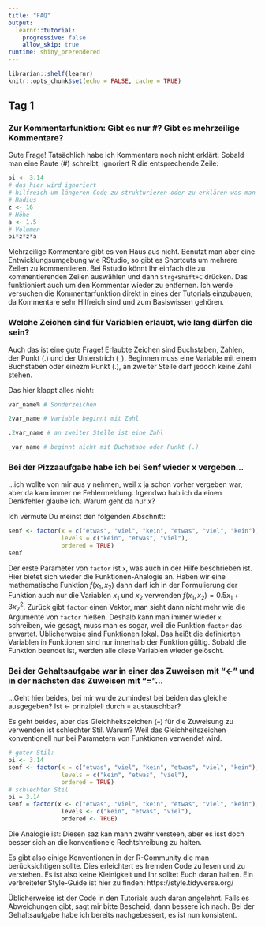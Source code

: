 ```yaml
---
title: "FAQ"
output:
  learnr::tutorial:
    progressive: false
    allow_skip: true
runtime: shiny_prerendered
---
```


```r
librarian::shelf(learnr)
knitr::opts_chunk$set(echo = FALSE, cache = TRUE)
```

## Tag 1

### Zur Kommentarfunktion: Gibt es nur #? Gibt es mehrzeilige Kommentare?

Gute Frage! Tatsächlich habe ich Kommentare noch nicht erklärt. Sobald man eine Raute (#) schreibt, ignoriert R die entsprechende Zeile:

```r
pi <- 3.14
# das hier wird ignoriert
# hilfreich um längeren Code zu strukturieren oder zu erklären was man tut
# Radius
z <- 16
# Höhe
a <- 1.5
# Volumen
pi*z*z*a
```

Mehrzeilige Kommentare gibt es von Haus aus nicht. Benutzt man aber eine Entwicklungsumgebung wie RStudio, so gibt es Shortcuts um mehrere Zeilen zu kommentieren. Bei Rstudio könnt Ihr einfach die zu kommentierenden Zeilen auswählen und dann ``Strg+Shift+C`` drücken. Das funktioniert auch um den Kommentar wieder zu entfernen. Ich werde versuchen die Kommentarfunktion direkt in eines der Tutorials einzubauen, da Kommentare sehr Hilfreich sind und zum Basiswissen gehören.

### Welche Zeichen sind für Variablen erlaubt, wie lang dürfen die sein?

Auch das ist eine gute Frage! Erlaubte Zeichen sind Buchstaben, Zahlen, der Punkt (.) und der Unterstrich (_). Beginnen muss eine Variable mit einem Buchstaben oder einezm Punkt (.), an zweiter Stelle darf jedoch keine Zahl stehen.

Das hier klappt alles nicht:
```r
var_name% # Sonderzeichen
```

```r
2var_name # Variable beginnt mit Zahl
```

```r
.2var_name # an zweiter Stelle ist eine Zahl
```

```r
_var_name # beginnt nicht mit Buchstabe oder Punkt (.)
```

### Bei der Pizzaaufgabe habe ich bei Senf wieder x vergeben... 

...ich wollte von mir aus y nehmen, weil x ja schon vorher vergeben war, aber da kam immer ne Fehlermeldung. Irgendwo hab ich da einen Denkfehler glaube ich. Warum geht da nur x?

Ich vermute Du meinst den folgenden Abschnitt:
```r
senf <- factor(x = c("etwas", "viel", "kein", "etwas", "viel", "kein"),
               levels = c("kein", "etwas", "viel"),
               ordered = TRUE)
senf
```

Der erste Parameter von ``factor`` ist ``x``, was auch in der Hilfe beschrieben ist. Hier bietet sich wieder die Funktionen-Analogie an. Haben wir eine mathematische Funktion $f(x_1, x_2)$ dann darf ich in der Formulierung der Funktion auch nur die Variablen $x_1$ und $x_2$ verwenden $f(x_1, x_2) = 0.5x_1+3x_2^2$. Zurück gibt ``factor`` einen Vektor, man sieht dann nicht mehr wie die Argumente von ``factor`` hießen. Deshalb kann man immer wieder ``x`` schreiben, wie gesagt, muss man es sogar, weil die Funktion ``factor`` das erwartet. Üblicherweise sind Funktionen lokal. Das heißt die definierten Variablen in Funktionen sind nur innerhalb der Funktion gültig. Sobald die Funktion beendet ist, werden alle diese Variablen wieder gelöscht.

### Bei der Gehaltsaufgabe war in einer das Zuweisen mit "<-" und in der nächsten das Zuweisen mit "="... 

...Geht hier beides, bei mir wurde zumindest bei beiden das gleiche ausgegeben? Ist <- prinzipiell durch = austauschbar?

Es geht beides, aber das Gleichheitszeichen (``=``) für die Zuweisung zu verwenden ist schlechter Stil. Warum? Weil das Gleichheitszeichen konventionell nur bei Parametern von Funktionen verwendet wird.

```r
# guter Stil:
pi <- 3.14
senf <- factor(x = c("etwas", "viel", "kein", "etwas", "viel", "kein"),
               levels = c("kein", "etwas", "viel"),
               ordered = TRUE)
# schlechter Stil
pi = 3.14
senf = factor(x <- c("etwas", "viel", "kein", "etwas", "viel", "kein"),
               levels <- c("kein", "etwas", "viel"),
               ordered <- TRUE)
```

Die Analogie ist: Diesen saz kan mann zwahr versteen, aber es isst doch besser sich an die konventionele Rechtshreibung zu halten.

Es gibt also einige Konventionen in der R-Community die man berücksichtigen sollte. Dies erleichtert es fremden Code zu lesen und zu verstehen. Es ist also keine Kleinigkeit und Ihr solltet Euch daran halten. Ein verbreiteter Style-Guide ist hier zu finden: https://style.tidyverse.org/

Üblicherweise ist der Code in den Tutorials auch daran angelehnt. Falls es Abweichungen gibt, sagt mir bitte Bescheid, dann bessere ich nach. Bei der Gehaltsaufgabe habe ich bereits nachgebessert, es ist nun konsistent.
